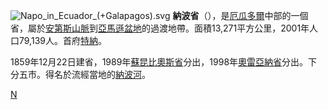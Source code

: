 [[File:Napo_in_Ecuador_(+Galapagos).svg|right]]
'''納波省'''（{{lang-es|Provincia de Napo}}），是[[厄瓜多爾|厄瓜多爾]]中部的一個省，屬於[[安第斯山脈|安第斯山脈]]到[[亞馬遜盆地|亞馬遜盆地]]的過渡地帶。面積13,271平方公里，2001年人口79,139人。首府[[特納|特納]]。

1859年12月22日建省，1989年[[蘇昆比奧斯省|蘇昆比奧斯省]]分出，1998年[[奧雷亞納省|奧雷亞納省]]分出。下分五市。得名於流經當地的[[納波河|納波河]]。

{{厄瓜多尔省份}}

[[Category:厄瓜多爾省份|N]]